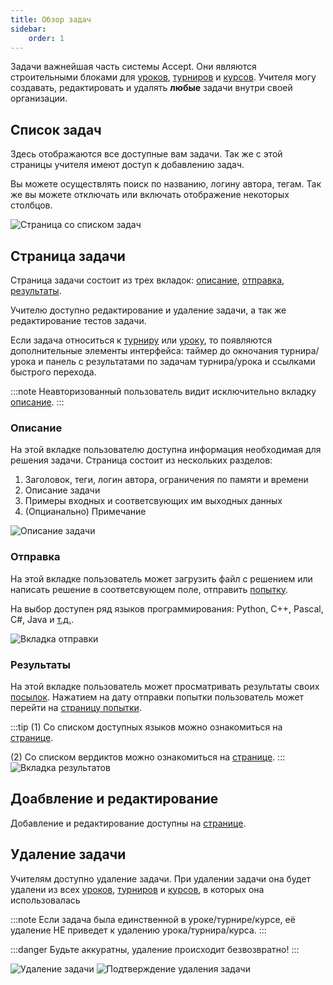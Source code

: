 ```yaml
---
title: Обзор задач
sidebar:
    order: 1
---
```


<BugsDisclaimer />

Задачи важнейшая часть системы Accept.
Они являются строительными блоками для [уроков](/assignments/overview), [турниров](/tournaments/overview) и [курсов](/courses/overview).
Учителя могу создавать, редактировать и удалять **любые** задачи внутри своей организации.

## Список задач
Здесь отображаются все доступные вам задачи. Так же с этой страницы учителя имеют доступ к добавлению задач.

Вы можете осуществлять поиск по названию, логину автора, тегам. Так же вы можете отключать или включать отображение некоторых столбцов.

![Страница со списком задач](../../../assets/task/overview/step-2.png)

## Страница задачи
Страница задачи состоит из трех вкладок: [описание](#описание), [отправка](#отправка), [результаты](#результаты).

Учителю доступно редактирование и удаление задачи, а так же редактирование тестов задачи.

Если задача относиться к [турниру](/tournaments/overview) или [уроку](/assignments/overview), то появляются
дополнительные элементы интерфейса: таймер до окночания турнира/урока и панель с результатами по задачам турнира/урока и ссылками быстрого перехода.

:::note
Неавторизованный пользователь видит исключительно вкладку [описание](#описание).
:::

### Описание
На этой вкладке пользователю доступна информация необходимая для решения задачи.
Страница состоит из нескольких разделов:
1. Заголовок, теги, логин автора, ограничения по памяти и времени
2. Описание задачи
3. Примеры входных и соответсвующих им выходных данных
4. (Опцианально) Примечание

![Описание задачи](../../../assets/task/description/step-1.png)

### Отправка
На этой вкладке пользователь может загрузить файл с решением или написать решение в соответсвующем поле,
отправить [попытку](/tasks/attempts/overview).

На выбор доступен ряд языков программирования: Python, C++, Pascal, C#, Java и [т.д.](/tasks/attempts/languages).

![Вкладка отправки](../../../assets/task/send/step-1.png)

### Результаты
На этой вкладке пользователь может просматривать результаты своих [посылок](/tasks/attempts/overview).
Нажатием на дату отправки попытки пользователь может перейти на [страницу попытки](/tasks/attempts/overview).

:::tip
(1) Со списком доступных языков можно ознакомиться на [странице](/tasks/attempts/additional#поддерживаемые-языки).

(2) Со списком вердиктов можно ознакомиться на [странице](/tasks/attempts/additional#вердикты-попыток).
:::
![Вкладка результатов](../../../assets/task/results/step-2.png)

## Доабвление и редактирование
Добавление и редактирование доступны на [странице](/tasks/add-edit).

## Удаление задачи
Учителям доступно удаление задачи.
При удалении задачи она будет удалени из всех [уроков](/assignments/overview), [турниров](/tournaments/overview) и [курсов](/courses/overview), в которых она использовалась

:::note
Если задача была единственной в уроке/турнире/курсе, её удаление НЕ приведет к удалению урока/турнира/курса.
:::

:::danger
Будьте аккуратны, удаление происходит безвозвратно!
:::

![Удаление задачи](../../../assets/task/delete/step-1.png)
![Подтверждение удаления задачи](../../../assets/task/delete/step-2.png)